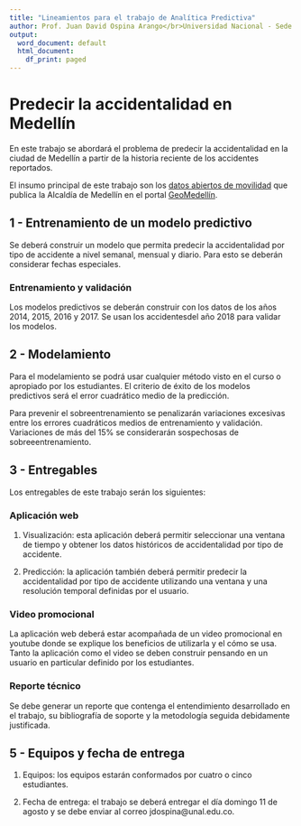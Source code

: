 ```yaml
---
title: "Lineamientos para el trabajo de Analítica Predictiva"
author: Prof. Juan David Ospina Arango</br>Universidad Nacional - Sede Medellín</br>Analítica Predictiva</br>Semestre 2019-01
output:
  word_document: default
  html_document:
    df_print: paged
---
```


# Predecir la accidentalidad en Medellín
En este trabajo se abordará el problema de predecir la accidentalidad en la ciudad de Medellín a partir de la historia reciente de los accidentes reportados.

El insumo principal de este trabajo son los [datos abiertos de movilidad](https://geomedellin-m-medellin.opendata.arcgis.com/search?tags=movilidad) que publica la Alcaldía de Medellín en el portal [GeoMedellín](https://www.medellin.gov.co/geomedellin/).



## 1 - Entrenamiento de un modelo predictivo
Se deberá construir un modelo que permita predecir la accidentalidad por tipo de accidente a nivel semanal, mensual y diario. Para esto se deberán considerar fechas especiales.

### Entrenamiento y validación
Los modelos predictivos se deberán construir con los datos de los años 2014, 2015, 2016 y 2017. Se usan los accidentesdel año 2018 para validar los modelos.

## 2 - Modelamiento
Para el modelamiento se podrá usar cualquier método visto en el curso o apropiado por los estudiantes. El criterio de éxito de los modelos predictivos será el error cuadrático medio de la predicción. 

Para prevenir el sobreentrenamiento se penalizarán variaciones excesivas entre los errores cuadráticos medios de entrenamiento y validación. Variaciones de más del 15% se considerarán sospechosas de sobreeentrenamiento.


## 3 - Entregables

Los entregables de este trabajo serán los siguientes:

### Aplicación web
1. Visualización: esta aplicación deberá permitir seleccionar una ventana de tiempo y obtener los datos históricos de accidentalidad por tipo de accidente.

2. Predicción: la aplicación también deberá permitir predecir la accidentalidad por tipo de accidente utilizando una ventana y una resolución temporal definidas por el usuario.

### Video promocional
La aplicación web deberá estar acompañada de un video promocional en youtube donde se explique los beneficios de utilizarla y el cómo se usa. Tanto la aplicación como el video se deben construir pensando en un usuario en particular definido por los estudiantes.

### Reporte técnico
Se debe generar un reporte que contenga el entendimiento desarrollado en el trabajo, su bibliografía de soporte y la metodología seguida debidamente justificada.

## 5 - Equipos y fecha de entrega
1. Equipos: los equipos estarán conformados por cuatro o cinco estudiantes.

2. Fecha de entrega: el trabajo se deberá entregar el día domingo 11 de agosto y se debe enviar al correo jdospina@unal.edu.co.










